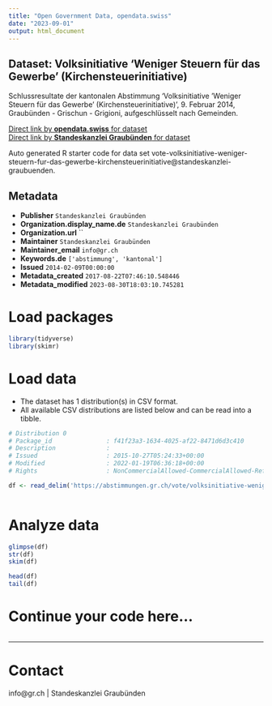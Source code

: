 ```yaml
---
title: "Open Government Data, opendata.swiss"
date: "2023-09-01"
output: html_document
---
```


## Dataset: Volksinitiative 'Weniger Steuern für das Gewerbe' (Kirchensteuerinitiative)

Schlussresultate der kantonalen Abstimmung 'Volksinitiative 'Weniger Steuern für das Gewerbe' (Kirchensteuerinitiative)', 9. Februar 2014, Graubünden - Grischun - Grigioni, aufgeschlüsselt nach Gemeinden.

[Direct link by **opendata.swiss** for dataset](https://opendata.swiss/de/dataset/volksinitiative-weniger-steuern-fur-das-gewerbe-kirchensteuerinitiative)<br>
[Direct link by **Standeskanzlei Graubünden** for dataset](https://abstimmungen.gr.ch/vote/volksinitiative-weniger-steuern-fur-das-gewerbe-kirchensteuerinitiative/data)

Auto generated R starter code for data set vote-volksinitiative-weniger-steuern-fur-das-gewerbe-kirchensteuerinitiative@standeskanzlei-graubuenden.

## Metadata

- **Publisher** `Standeskanzlei Graubünden`
- **Organization.display_name.de** `Standeskanzlei Graubünden`
- **Organization.url** ``
- **Maintainer** `Standeskanzlei Graubünden`
- **Maintainer_email** `info@gr.ch`
- **Keywords.de** `['abstimmung', 'kantonal']`
- **Issued** `2014-02-09T00:00:00`
- **Metadata_created** `2017-08-22T07:46:10.548446`
- **Metadata_modified** `2023-08-30T18:03:10.745281`


# Load packages

```r

library(tidyverse)
library(skimr)

```

# Load data

-   The dataset has 1 distribution(s) in CSV format.
-   All available CSV distributions are listed below and can be read into a tibble.

```r

# Distribution 0
# Package_id               : f41f23a3-1634-4025-af22-8471d6d3c410
# Description              : 
# Issued                   : 2015-10-27T05:24:33+00:00
# Modified                 : 2022-01-19T06:36:18+00:00
# Rights                   : NonCommercialAllowed-CommercialAllowed-ReferenceRequired

df <- read_delim('https://abstimmungen.gr.ch/vote/volksinitiative-weniger-steuern-fur-das-gewerbe-kirchensteuerinitiative/data-csv')



```

# Analyze data

```r

glimpse(df)
str(df)
skim(df)

head(df)
tail(df)

```

# Continue your code here...

```r

```

------------------------------------------------------------------------

# Contact

info@gr.ch | Standeskanzlei Graubünden
